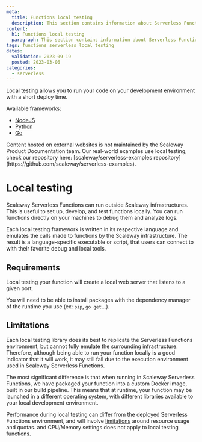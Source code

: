 ```yaml
---
meta:
  title: Functions local testing
  description: This section contains information about Serverless Functions' local development and testing.
content:
  h1: Functions local testing
  paragraph: This section contains information about Serverless Functions' local development and testing
tags: functions serverless local testing
dates:
  validation: 2023-09-19
  posted: 2023-03-06
categories:
  - serverless
---
```


Local testing allows you to run your code on your development environment with a short deploy time.

Available frameworks:

- [NodeJS](https://github.com/scaleway/serverless-functions-node#%EF%B8%8F-quickstart)
- [Python](https://github.com/scaleway/serverless-functions-python#%EF%B8%8F-quickstart)
- [Go](https://github.com/scaleway/serverless-functions-go#%EF%B8%8F-quickstart)

<Message type="note">
  Content hosted on external websites is not maintained by the Scaleway Product Documentation team.
</Message>

<Message type="tip">
  Our real-world examples use local testing, check our repository here: [scaleway/serverless-examples repository](https://github.com/scaleway/serverless-examples).
</Message>

# Local testing

Scaleway Serverless Functions can run outside Scaleway infrastructures. This is useful to set up, develop, and test functions locally. You can run functions directly on your machines to debug them and analyze logs.

Each local testing framework is written in its respective language and emulates the calls made to functions by the Scaleway infrastructure.
The result is a language-specific executable or script, that users can connect to with their favorite debug and local tools.

## Requirements

Local testing your function will create a local web server that listens to a given port.

You will need to be able to install packages with the dependency manager of the runtime you use
(ex: `pip`, `go get`...).

## Limitations

Each local testing library does its best to replicate the Serverless Functions environment, but cannot fully emulate
the surrounding infrastructure. Therefore, although being able to run your function locally is a good indicator
that it will work, it may still fail due to the execution environment used in Scaleway Serverless Functions.

The most significant difference is that when running in Scaleway Serverless Functions,
we have packaged your function into a custom Docker image, built in our build pipeline.
This means that at runtime, your function may be launched in a different operating system,
with different libraries available to your local development environment.

Performance during local testing can differ from the deployed Serverless Functions environment,
 and will involve [limitations](/serverless/functions/reference-content/functions-limitations/) around resource usage and quotas.
and CPU/Memory settings does not apply to local testing functions.

